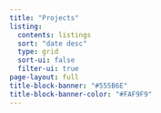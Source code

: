 ```yaml
---
title: "Projects"
listing:
  contents: listings
  sort: "date desc"
  type: grid
  sort-ui: false
  filter-ui: true
page-layout: full
title-block-banner: "#555B6E"
title-block-banner-color: "#FAF9F9"
---
```

